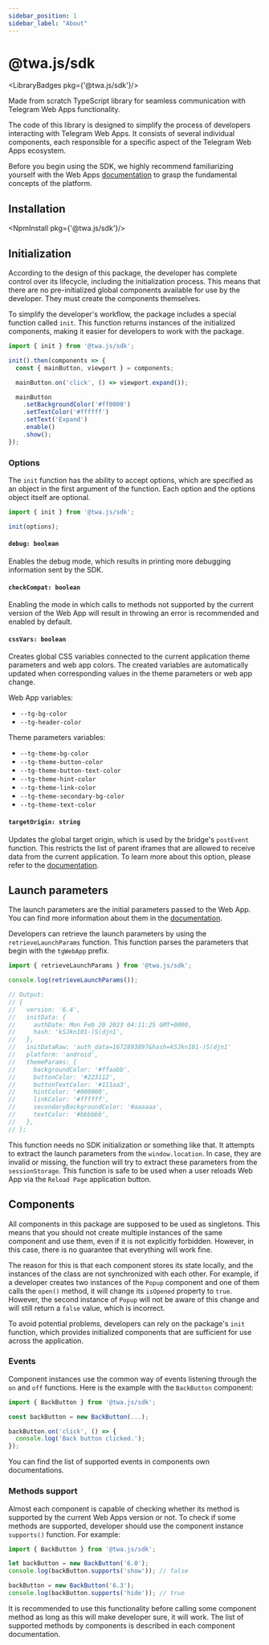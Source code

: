 ```yaml
---
sidebar_position: 1
sidebar_label: "About"
---
```


# @twa.js/sdk

<LibraryBadges pkg={'@twa.js/sdk'}/>

Made from scratch TypeScript library for seamless communication with Telegram Web Apps functionality.

The code of this library is designed to simplify the process of developers interacting with Telegram Web Apps. It consists of several individual components, each responsible for a specific aspect of the Telegram Web Apps ecosystem.

Before you begin using the SDK, we highly recommend familiarizing yourself with the Web Apps [documentation](../../introduction/about-platform.md) to grasp the fundamental concepts of the platform.

## Installation

<NpmInstall pkg={'@twa.js/sdk'}/>

## Initialization

According to the design of this package, the developer has complete control over its lifecycle, including the initialization process. This means that there are no pre-initialized global components available for use by the developer. They must create the components themselves.

To simplify the developer's workflow, the package includes a special function called `init`. This function returns instances of the initialized components, making it easier for developers to work with the package.

```typescript
import { init } from '@twa.js/sdk';

init().then(components => {
  const { mainButton, viewport } = components;

  mainButton.on('click', () => viewport.expand());

  mainButton
    .setBackgroundColor('#ff0000')
    .setTextColor('#ffffff')
    .setText('Expand')
    .enable()
    .show();
});
```

### Options

The `init` function has the ability to accept options, which are specified as an object in the first argument of the function. Each option and the options object itself are optional.

```typescript
import { init } from '@twa.js/sdk';

init(options);
```

#### `debug: boolean`

Enables the debug mode, which results in printing more debugging information sent by the SDK.

#### `checkCompat: boolean`

Enabling the mode in which calls to methods not supported by the current version of the Web App will result in throwing an error is recommended and enabled by default.

#### `cssVars: boolean`

Creates global CSS variables connected to the current application theme parameters and web app colors. The created variables are automatically updated when corresponding values in the theme parameters or web app change.

Web App variables:
- `--tg-bg-color`
- `--tg-header-color`

Theme parameters variables:
- `--tg-theme-bg-color`
- `--tg-theme-button-color`
- `--tg-theme-button-text-color`
- `--tg-theme-hint-color`
- `--tg-theme-link-color`
- `--tg-theme-secondary-bg-color`
- `--tg-theme-text-color`

#### `targetOrigin: string`

Updates the global target origin, which is used by the bridge's `postEvent` function. This restricts the list of parent iframes that are allowed to receive data from the current application. To learn more about this option, please refer to the [documentation](../twa-js-bridge#target-origin).

## Launch parameters

The launch parameters are the initial parameters passed to the Web App. You can find more information about them in the [documentation](../../launch-params/about).

Developers can retrieve the launch parameters by using the `retrieveLaunchParams` function. This function parses the parameters that begin with the `tgWebApp` prefix.

```typescript
import { retrieveLaunchParams } from '@twa.js/sdk';

console.log(retrieveLaunchParams());

// Output:
// {
//   version: '6.4',
//   initData: {
//     authDate: Mon Feb 20 2023 04:11:25 GMT+0000,
//     hash: 'kSJkn101-)S(djn1',
//   },
//   initDataRaw: 'auth_data=1672893897&hash=kSJkn101-)S(djn1'
//   platform: 'android',
//   themeParams: {
//     backgroundColor: '#ffaabb',
//     buttonColor: '#223112',
//     buttonTextColor: '#111aa3',
//     hintColor: '#000000',
//     linkColor: '#ffffff',
//     secondaryBackgroundColor: '#aaaaaa',
//     textColor: '#bbbbbb',
//   },
// };
```

This function needs no SDK initialization or something like that. It attempts to extract the launch parameters from the `window.location`. In case, they are invalid or missing, the function will try to extract these parameters from the `sessionStorage`. This function is safe to be used when a user reloads Web App via the `Reload Page` application button.

## Components

All components in this package are supposed to be used as singletons. This means that you should not create multiple instances of the same component and use them, even if it is not explicitly forbidden. However, in this case, there is no guarantee that everything will work fine.

The reason for this is that each component stores its state locally, and the instances of the class are not synchronized with each other. For example, if a developer creates two instances of the `Popup` component and one of them calls the `open()` method, it will change its `isOpened` property to `true`. However, the second instance of `Popup` will not be aware of this change and will still return a `false` value, which is incorrect.

To avoid potential problems, developers can rely on the package's `init` function, which provides initialized components that are sufficient for use across the application.

### Events

Component instances use the common way of events listening through the `on` and `off` functions. Here is the example with the `BackButton` component:

```typescript
import { BackButton } from '@twa.js/sdk';

const backButton = new BackButton(...);

backButton.on('click', () => {
  console.log('Back button clicked.');
});
```

You can find the list of supported events in components own documentations.

### Methods support

Almost each component is capable of checking whether its method is supported by the current Web Apps version or not. To check if some methods are supported, developer should use the component instance `supports()` function. For example:

```typescript
import { BackButton } from '@twa.js/sdk';

let backButton = new BackButton('6.0');
console.log(backButton.supports('show')); // false

backButton = new BackButton('6.3');
console.log(backButton.supports('hide')); // true
```

It is recommended to use this functionality before calling some component method as long as this will make developer sure, it will work. The list of supported methods by components is described in each component documentation.